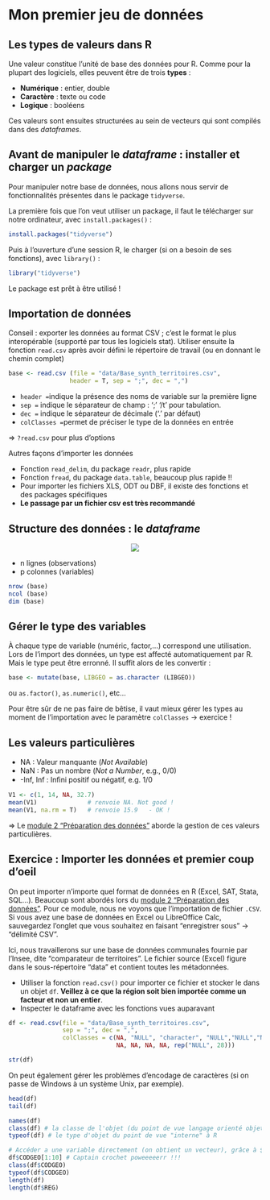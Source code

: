 # Mon premier jeu de données

## Les types de valeurs dans R

Une valeur constitue l'unité de base des données pour R. Comme pour la plupart des logiciels, elles peuvent être de trois **types** :

- **Numérique** : entier, double
- **Caractère** : texte ou code
- **Logique** : booléens

Ces valeurs sont ensuites structurées au sein de vecteurs qui sont compilés dans des *dataframes*.



## Avant de manipuler le *dataframe* : installer et charger un *package*
Pour manipuler notre base de données, nous allons nous servir de fonctionnalités présentes dans le package `tidyverse`. 

La première fois que l'on veut utiliser un package, il faut le télécharger sur notre ordinateur, avec `install.packages()` :
```r
install.packages("tidyverse")
```

Puis à l'ouverture d'une session R, le charger (si on a besoin de ses fonctions), avec `library()` :
```r
library("tidyverse")
```
Le package est prêt à être utilisé !

## Importation de données 

Conseil : exporter les données au format CSV ; c'est le format le plus interopérable (supporté par tous les logiciels stat). Utiliser ensuite la fonction `read.csv` après avoir défini le répertoire de travail (ou en donnant le chemin complet)

```r
base <- read.csv (file = "data/Base_synth_territoires.csv",
                 header = T, sep = ";", dec = ",")
```

- `header =`indique la présence des noms de variable sur la première ligne
- `sep =` indique le séparateur de champ : ';' '/t' pour tabulation.
- `dec =` indique le séparateur de décimale ('.' par défaut)
- `colClasses =`permet de préciser le type de la données en entrée

$\Rightarrow$ `?read.csv` pour plus d'options

Autres façons d'importer les données

- Fonction `read_delim`, du package `readr`, plus rapide
- Fonction `fread`, du package `data.table`, beaucoup plus rapide !!
- Pour importer les fichiers XLS, ODT ou DBF, il existe des fonctions et des packages spécifiques
- **Le passage par un fichier csv est très recommandé**



## Structure des données : le *dataframe*

<center>![](images/DF1.png)</center>

- n lignes (observations)
- p colonnes (variables)
```r
nrow (base)
ncol (base)
dim (base)
```

## Gérer le type des variables
À chaque type de variable (numéric, factor,…) correspond une utilisation. Lors de l’import des données, un type est affecté automatiquement par R.
Mais le type peut être erronné. Il suffit alors de les convertir :

```r
base <- mutate(base, LIBGEO = as.character (LIBGEO))
```

ou `as.factor()`, `as.numeric()`, etc...

Pour être sûr de ne pas faire de bêtise, il vaut mieux gérer les types au moment de l'importation avec le paramètre `colClasses` $\rightarrow$ exercice !

## Les valeurs particulières
- NA : Valeur manquante (*Not Available*)
- NaN : Pas un nombre (*Not a Number*, e.g., 0/0)
- -Inf, Inf : Inﬁni positif ou négatif, e.g. 1/0

```r
V1 <- c(1, 14, NA, 32.7)
mean(V1)              # renvoie NA. Not good !
mean(V1, na.rm = T)   # renvoie 15.9   - OK !
```

$\Rightarrow$ Le [module 2 "Préparation des données"](https://mtes-mct.github.io/parcours-r/m2/index.html) aborde la gestion de ces valeurs particulières.


## Exercice : Importer les données et premier coup d'oeil

On peut importer n'importe quel format de données en R (Excel, SAT, Stata, SQL...). Beaucoup sont abordés lors du [module 2 "Préparation des données"](https://mtes-mct.github.io/parcours-r/m2/index.html). Pour ce module, nous ne voyons que l'importation de fichier `.CSV`. Si vous avez une base de données en Excel ou LibreOffice Calc, sauvegardez l'onglet que vous souhaitez en faisant "enregistrer sous" $\rightarrow$ "délimité CSV". 

Ici, nous travaillerons sur une base de données communales fournie par l'Insee, dite "comparateur de territoires". Le fichier source (Excel) figure dans le sous-répertoire "data" et contient toutes les métadonnées.


- Utiliser la fonction `read.csv()` pour importer ce fichier et stocker le dans un objet `df`. **Veillez à ce que la région soit bien importée comme un facteur et non un entier**. 
- Inspecter le dataframe avec les fonctions vues auparavant


```r
df <- read.csv(file = "data/Base_synth_territoires.csv",
               sep = ";", dec = ",",
               colClasses = c(NA, "NULL", "character", "NULL","NULL","NULL",
                              NA, NA, NA, NA, rep("NULL", 28)))

str(df)
```

On peut également gérer les problèmes d'encodage de caractères (si on passe de Windows à un système Unix, par exemple).

```r
head(df)
tail(df)

names(df)
class(df) # la classe de l'objet (du point de vue langage orienté objet)
typeof(df) # le type d'objet du point de vue "interne" à R

# Accéder a une variable directement (on obtient un vecteur), grâce à $ :
df$CODGEO[1:10] # Captain crochet poweeeeerr !!!
class(df$CODGEO)
typeof(df$CODGEO)
length(df)
length(df$REG)
```

